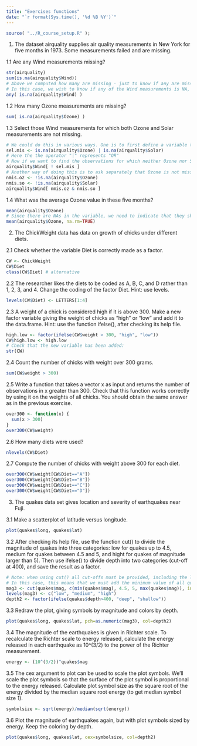 ```yaml
---
title: "Exercises functions"
date: "`r format(Sys.time(), '%d %B %Y')`"
---
```



```r
source( "../R_course_setup.R" );
```

1. The dataset airquality supplies air quality measurements in New York for five months in 1973. Some measurements failed and are missing.

1.1 Are any Wind measurements missing?

```r
str(airquality)
sum(is.na(airquality$Wind))
# Above we computed how many are missing - just to know if any are missing we can also use the function any(), which yields TRUE if any of the arguments are true.
# In this case, we wish to know if any of the Wind measurements is NA, so we use:
any( is.na(airquality$Wind) )
```

1.2 How many Ozone measurements are missing?

```r
sum( is.na(airquality$Ozone) )   
```

1.3  Select those Wind measurements for which both Ozone and Solar measurements are not missing.

```r
# We could do this in various ways. One is to first define a variable that indicates if either Ozone or Solar are missing:
sel.mis <- is.na(airquality$Ozone) | is.na(airquality$Solar)
# Here the the operator "|" represents "OR"
# Now if we want to find the observations for which neither Ozone nor Solar are missing, we need to use a "Not" operator "!" before the selection variable sel.mis
airquality$Wind[ ! sel.mis ]
# Another way of doing this is to ask separately that Ozone is not missing AND Solar is not missing:
nmis.oz <- !is.na(airquality$Ozone)
nmis.so <- !is.na(airquality$Solar)
airquality$Wind[ nmis.oz & nmis.so ]
```

1.4 What was the average Ozone value in these five months?

```r
mean(airquality$Ozone)
# Since there are NAs in the variable, we need to indicate that they should be removed when computing the average:
mean(airquality$Ozone, na.rm=TRUE)
```

2. The ChickWeight data has data on growth of chicks under different diets.

2.1  Check whether the variable Diet is correctly made as a factor.

```r
CW <- ChickWeight
CW$Diet
class(CW$Diet) # alternative
```


2.2  The researcher likes the diets to be coded as A, B, C, and D rather than 1, 2, 3, and 4. Change the coding of the factor Diet. Hint: use levels.

```r
levels(CW$Diet) <- LETTERS[1:4]
```

2.3 A weight of a chick is considered high if it is above 300. Make a new factor variable giving the weight of chicks as "high" or "low" and add it to the data.frame. Hint: use the function ifelse(), after checking its help file.

```r
high.low <- factor(ifelse(CW$weight > 300, "high", "low"))
CW$high.low <- high.low
# Check that the new variable has been added:
str(CW)
```

2.4 Count the number of chicks with weight over 300 grams.

```r
sum(CW$weight > 300)
```

2.5 Write a function that takes a vector x as input and returns the number of observations in x greater than 300. Check that this function works correctly by using it on the weights of all chicks. You should obtain the same answer as in the previous exercise.

```r
over300 <- function(x) {
  sum(x > 300)
}
over300(CW$weight)
```

2.6 How many diets were used? 

```r
nlevels(CW$Diet)
```

2.7 Compute the number of chicks with weight above 300 for each diet.

```r
over300(CW$weight[CW$Diet=="A"])
over300(CW$weight[CW$Diet=="B"])
over300(CW$weight[CW$Diet=="C"])
over300(CW$weight[CW$Diet=="D"])
```

3.  The quakes data set gives location and severity of earthquakes near Fuji.

3.1 Make a scatterplot of latitude versus longitude.

```r
plot(quakes$long, quakes$lat)
```

3.2 After checking its help file, use the function cut() to divide the magnitude of quakes into three categories: low for quakes up to 4.5, medium for quakes between 4.5 and 5, and hight for quakes of magnitude larger than 5). Then use ifelse() to divide depth into two categories (cut-off at 400), and save the result as a factor.

```r
# Note: when using cut() all cut-offs must be provided, including the lower bound for the first category and the upper bound for the last category.
# In this case, this means that we must add the minimum value of all quake magnitudes as the first cut-off (any value below it would give the same result), and the maximum value of all quake magnitures as the last cut-off:
mag3 <- cut(quakes$mag, c(min(quakes$mag), 4.5, 5, max(quakes$mag)), include.lowest=TRUE)
levels(mag3) <- c("low", "medium", "high")
depth2 <- factor(ifelse(quakes$depth>400, "deep", "shallow"))
```

3.3 Redraw the plot, giving symbols by magnitude and colors by depth.

```r
plot(quakes$long, quakes$lat, pch=as.numeric(mag3), col=depth2)
```

3.4 The magnitude of the earthquakes is given in Richter scale. To recalculate the Richter scale to energy released, calculate the energy released in each earthquake as 10^(3/2) to the power of the Richter measurement.

```r
energy <- (10^(3/2))^quakes$mag
```

3.5 The cex argument to plot can be used to scale the plot symbols. We'll scale the plot symbols so that the surface of the plot symbol is proportional to the energy released. Calculate plot symbol size as the square root of the energy divided by the median square root energy (to get median symbol size 1).

```r
symbolsize <- sqrt(energy)/median(sqrt(energy))
```

3.6 Plot the magnitude of earthquakes again, but with plot symbols sized by energy. Keep the coloring by depth.

```r
plot(quakes$long, quakes$lat, cex=symbolsize, col=depth2)
```
